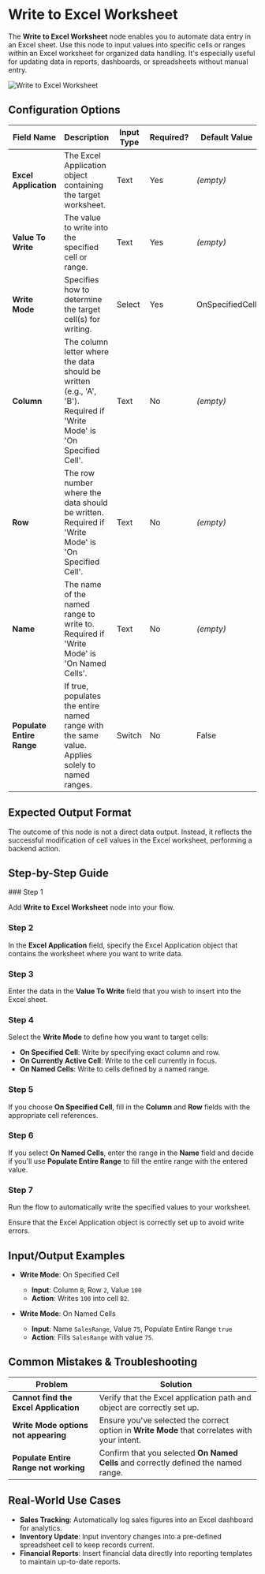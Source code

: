 
# Write to Excel Worksheet

The **Write to Excel Worksheet** node enables you to automate data entry in an Excel sheet. Use this node to input values into specific cells or ranges within an Excel worksheet for organized data handling. It's especially useful for updating data in reports, dashboards, or spreadsheets without manual entry.

![Write to Excel Worksheet](./write-to-excel-worksheet.png)

## Configuration Options

| Field Name                | Description                                                                                                           | Input Type | Required? | Default Value   |
| ------------------------- | --------------------------------------------------------------------------------------------------------------------- | ---------- | --------- | --------------- |
| **Excel Application**     | The Excel Application object containing the target worksheet.                                                         | Text       | Yes       | _(empty)_       |
| **Value To Write**        | The value to write into the specified cell or range.                                                                  | Text       | Yes       | _(empty)_       |
| **Write Mode**            | Specifies how to determine the target cell(s) for writing.                                                            | Select     | Yes       | OnSpecifiedCell |
| **Column**                | The column letter where the data should be written (e.g., 'A', 'B'). Required if 'Write Mode' is 'On Specified Cell'. | Text       | No        | _(empty)_       |
| **Row**                   | The row number where the data should be written. Required if 'Write Mode' is 'On Specified Cell'.                     | Text       | No        | _(empty)_       |
| **Name**                  | The name of the named range to write to. Required if 'Write Mode' is 'On Named Cells'.                                | Text       | No        | _(empty)_       |
| **Populate Entire Range** | If true, populates the entire named range with the same value. Applies solely to named ranges.                        | Switch     | No        | False           |

## Expected Output Format

The outcome of this node is not a direct data output. Instead, it reflects the successful modification of cell values in the Excel worksheet, performing a backend action.

## Step-by-Step Guide

<Steps>
### Step 1

Add **Write to Excel Worksheet** node into your flow.

### Step 2

In the **Excel Application** field, specify the Excel Application object that contains the worksheet where you want to write data.

### Step 3

Enter the data in the **Value To Write** field that you wish to insert into the Excel sheet.

### Step 4

Select the **Write Mode** to define how you want to target cells:

- **On Specified Cell**: Write by specifying exact column and row.
- **On Currently Active Cell**: Write to the cell currently in focus.
- **On Named Cells**: Write to cells defined by a named range.

### Step 5

If you choose **On Specified Cell**, fill in the **Column** and **Row** fields with the appropriate cell references.

### Step 6

If you select **On Named Cells**, enter the range in the **Name** field and decide if you'll use **Populate Entire Range** to fill the entire range with the entered value.

### Step 7

Run the flow to automatically write the specified values to your worksheet.

</Steps>

<Callout type="warning" title="Important">
  Ensure that the Excel Application object is correctly set up to avoid write
  errors.
</Callout>

## Input/Output Examples

- **Write Mode**: On Specified Cell

  - **Input**: Column `B`, Row `2`, Value `100`
  - **Action**: Writes `100` into cell `B2`.

- **Write Mode**: On Named Cells
  - **Input**: Name `SalesRange`, Value `75`, Populate Entire Range `true`
  - **Action**: Fills `SalesRange` with value `75`.

## Common Mistakes & Troubleshooting

| Problem                               | Solution                                                                                      |
| ------------------------------------- | --------------------------------------------------------------------------------------------- |
| **Cannot find the Excel Application** | Verify that the Excel application path and object are correctly set up.                       |
| **Write Mode options not appearing**  | Ensure you've selected the correct option in **Write Mode** that correlates with your intent. |
| **Populate Entire Range not working** | Confirm that you selected **On Named Cells** and correctly defined the named range.           |

## Real-World Use Cases

- **Sales Tracking**: Automatically log sales figures into an Excel dashboard for analytics.
- **Inventory Update**: Input inventory changes into a pre-defined spreadsheet cell to keep records current.
- **Financial Reports**: Insert financial data directly into reporting templates to maintain up-to-date reports.
